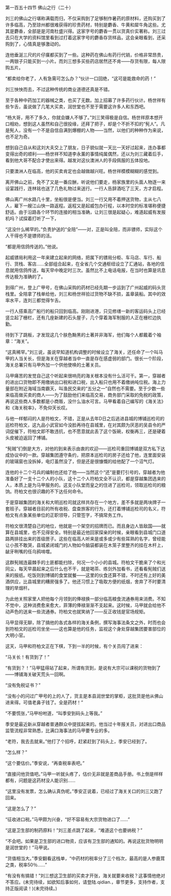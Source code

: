 

第一百五十四节 佛山之行（二十）

刘三的佛山之行堪称满载而归，不仅采购到了足够制作暑药的原材料，还购买到了许多临高，乃至琼州都很难获得的珍贵药材，特别是麝香、牛黄和犀牛角这些。尤其是麝香，全部是是河南杜盛兴得。这家字号的麝香一贯以货真价实著称。刘三过去只在大学的资料馆里看到过打着这家字号的麝香存货样品，这会亲眼看到，还采购到了，心情真是够激动的。

连他垂涎三尺的片仔癀都买到了一些。这种药在佛山有药行代销，价格非常昂贵，一两银子只能买到一小片。而刘三想多买些药店居然还不肯――存货有限，每人限购五片。

“都卖给你老了，人有急需可怎么办？”伙计一口回绝，“这可是能救命的药！”

刘三怏怏而去，不过这种传统的商业道德还真是不错。

至于各种中药加工的器械之类，也买了无数。加上招募了许多药行伙计。杨世祥有些乍舌，虽说做了几笔大买卖，润世堂也不至于需要这许多人和东西吧。

“杨大哥，用不了多久，你就会嫌人不够了。”刘三笑得极是自信。杨世祥原本想开口相劝，想到这人虽然和自己很投缘，还拜了把子，却是个不折不扣的“髡人”。凡是髡人，没有一个不是自信自满到爆棚的人物――当然，以他们的种种作为来说，也不足为奇。

想到自己自从和这刘大夫交上了朋友，日子貌似就一天比一天好过起来，连办事都变得出奇的顺利――杨世祥不知道李永薰的事情纯属偶然，还以为刘三藏着后手，看到他大哥不配合才使出来得。越发对这伙澳洲人的手段佩服的五体投地。

只要澳洲人在临高，他的买卖肯定也会越做越兴旺。杨世祥模模糊糊的感觉到。

离开佛山之前，免不了又是一番应酬，听说他们要走，杨家族里的头面人物逐一来设宴践行，连林铭也送了几色礼物过来送行。一行人告辞酒吃了三天，方才启程。

佛山离广州水路几十里，坐船很是便当。刘三一行又用不着押送货物，主从七八人，雇下一艘江山快一路返程。返程又是起威包办行程，以本时空的标准堪称便捷舒适。由于沿路各个环节的连接的相当准确，让刘三很是起疑心，难道起威有发报机吗？试探着打听了一下，

“这没什么稀罕的。”负责护送的“全陪”――对，正是叫全陪，而非镖师，实际这个人干得也不是镖师的活。

“都是用信鸽传送的。”他说。

起威镖局利用这一年来建立起来的网络，把属下的镖局分柜、车马店、车行、船行、货栈、客店……全部组合起来，在全省几个交通枢纽设立了汇通站，各地的信息就用信鸽传送，每天早中晚定时三次。虽然比不上电话电报，在当时也算是讯息传达极为准确的了。

到得广州，登上广甲号，在佛山采购的药材已经先期一步运到了广州起威的码头货栈里。全陪拿了栈单给他，刘三和杨世祥验过货物不缺不损，盖章装船。其中的效率水平，连刘三都觉得乍舌。

一行人搭乘高广船行的船只回到临高。刚刚进港，只见修缮一新的客运码头上已经竖立起了栅栏，还有几座新建的石头屋子，几个穿着海军制服的人正在栅栏边执勤。

待到下了跳板，才发现这几个肤色黝黑的土著并非海军，他们每个人都戴着个袖章：“海关”。

“这真稀罕。”刘三说，虽说早知道机构调整的时候设立了海关，还任命了一个叫马甲的人当关长，但是海关在穿越者当中一直是存在感虚弱的部门。很长一个阶段，海关总署只有马甲外加一个供他使唤的土著关员。

马甲痛苦的发觉自己这个听起来很响亮的海关根本没有什么活可干。第一，穿越者的进出口货物即不用缴纳出口税和进口税，出入船只也用不着缴纳吨位税。海上力量部在附近海域当南霸天，叫渔民交来的“五分之一”自然也不需要。至于少数一些来临高做买卖的商人――为了鼓励他们来临高交易，商务部门采取的免税的政策，再说这些商人多数都是小商贩，没什么油水可言。马甲看着自己编写的《海关法》和《海关税率》，不免仰天长叹。

与他一样郁闷的人是符柏文，不错，正是从去年D日之后逃进县城的博铺巡检司的巡检符柏文，这九品小武官如今没脸再待在县城里，在对其颇为厌恶的吴县令的严词促催下，符柏文即不敢违抗，也不愿意就此丢了这个饭碗，权衡再三，还是硬着头皮被迫返回了博铺。

“髡贼”们倒是大方，对他的到来表示由衷的欢迎――巡检司重回博铺是双方私下达成协议中的一款。穿越集团遵守条约，把原本巡检司的房子还给了他，连里面安装的玻璃窗也没拆掉，电灯虽然没了，但是还是很慷慨的给他配了一个沼气灯。

连他的十二个弓兵的编制也还给了他――当然这个“还”是要打引号的，穿越者为他准备好了一支十二个人的小队，这十二个人符柏文全不认识，都是穿越集团选来的人，本质上是为马甲服务的。这支小队堂而皇之的住进了巡检司，领取巡检司的粮饷。符柏文也很识趣的不下达任何命令。

于是穿越集团的海关和大明巡检司就这样共存在一个地方，差不多就是两块牌子一套班子。穿越者目前的所有收税、盘查旅客的行为，还打着博铺巡检司的名义，符柏文有点象某些单位的正职领导，只管签字，不搞常务工作。

符柏文很清楚自己的地位，他就是一个架空的招牌而已。而且身边人皆敌国――就算在县城里，也不见得安全。特别是最近他回家探亲的时候，亲眼看到县城门口道路两排挂出来的首级匣子。这些在临高人听来是或多或少有些耳熟的名字，曾经能让小孩不敢哭，县城紧闭城门的人物如今脑袋都装在木笼子里整齐的挂在木杆上，龇牙咧嘴的任乌鸦啃噬。

这群髡贼连最棘手的土匪都能扫除，何况一个小小的县城。符柏文干脆来了个和光同尘，每天早晨起来之后什么也不干，就是喝茶、练剑外加看书，还看看髡贼们送来的报纸。吃饭则到博铺的食堂就餐――这里的伙食还算不错，不时还有上好的美酒供应，比县城里的糟房强多了。他还习惯上了吸取方便的纸烟，舍弃了不时要清理的旱烟杆。

为此他关照家里人把他每个月领到的俸禄换一部分临高粮食流通券用来消费。不知不觉中，这种消费愈来愈大，菲薄的俸禄渐渐不支起来。这时候，马甲就会给他不动声色的送来一些流通券。符柏文也就笑纳了――反正收钱是官场规矩。

马甲显得无聊，除了搞他的各式各样的海关条例，撰写海事法条文之外，时而也会到符柏文的巡检司坐坐――这也算是他的任务，监视这个身处穿越集团要害部位的大明小官。

这天，马甲和符柏文正在下棋，下到一半的时候，有个关员闯了进来：

“马关长！有货到了！”

“有货到？！”马甲猛得站了起来，所谓有货到，是说有大宗可以课税的货物到了――博铺海关破天荒头一回啊。

“没有免税证书？”

“没有小的问过广甲号的上的人了，货主是本县润世堂的掌柜，这批货是他从佛山进来得。可值老鼻子钱了。全是药材！”

“不要慌张，”马甲吩咐道，“叫季安到码头上等我。”

季安是最近新从穿越者普通群众中提拔起来的。他当过十年报关员，对进出口商品监管流程非常熟悉，比满口海事法的马甲要专业的多。

“老符，我去去就来。”他打了个招呼，赶紧赶到了码头上，季安已经到了。

“怎么样？”

“这个要估价。”季安说，“再查税率表吧。”

“直接问他货值吧。”马甲一听就头疼了，估价无非就是差商品手册。书上倒是样样都有，问题是这药材没人能识别……

“这里没有发票，怎么确认真伪呢。”季安正说着，已经过了海关关口的刘三又跑了回来。

“这是怎么了？”

“征收进口税。”马甲颇为兴奋，“好不容易有大宗货物进口了……”

“这是卫生部的制药原料！”刘三差点跳了起来，“难道这个也要纳税？”

“不会吧。如果是卫生部的进口物资，应该有卫生部的通知的。再说这批货物明明是润世堂的！”马甲说。

“货值相当大。”季安翻看这栈单，“中药材的税率分了三个档次，最高的是人参鹿茸之类，税率50％……”

“有没有有搞错！”刘三想这卫生部的买卖才开张，海关就要来收税？这事情他绝对不答应。(未完待续，如欲知后事如何，请登陆.qidian.，章节更多，支持作者，支持正版阅读！)(未完待续。)

